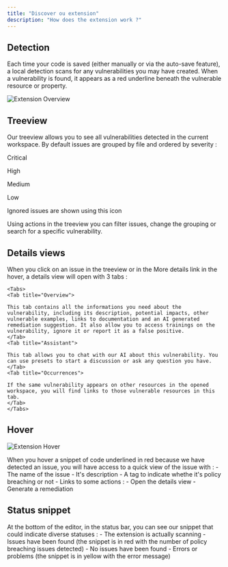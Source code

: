 ```yaml
---
title: "Discover ou extension"
description: "How does the extension work ?"
---
```


## Detection
Each time your code is saved (either manually or via the auto-save feature), a local detection scans for any vulnerabilities you may have created. When a vulnerability is found, it appears as a red underline beneath the vulnerable resource or property. 

![Extension Overview](/content/devs/images/extension-overview.png)

## Treeview

Our treeview allows you to see all vulnerabilities detected in the current workspace.
By default issues are grouped by file and ordered by severity :

<Icon icon="chevrons-up" color="#FF4040" size={20}/> Critical

<Icon icon="chevron-up" color="#E57260" size={20}/> High

<Icon icon="equal" color="#E5C166" size={20}/> Medium

<Icon icon="chevron-down" color="#6AD9A9" size={20}/> Low


Ignored issues are shown using this icon <Icon icon="ban" color="#939599" size={20}/>

Using actions in the treeview you can filter issues, change the grouping or search for a specific vulnerability.

## Details views
When you click on an issue in the treeview or in the More details link in the hover, a details view will open with 3 tabs :

    <Tabs>
    <Tab title="Overview">
    
    This tab contains all the informations you need about the vulnerability, including its description, potential impacts, other vulnerable examples, links to documentation and an AI generated remediation suggestion. It also allow you to access trainings on the vulnerability, ignore it or report it as a false positive.
    </Tab>
    <Tab title="Assistant">
    
    This tab allows you to chat with our AI about this vulnerability. You can use presets to start a discussion or ask any question you have.
    </Tab>
    <Tab title="Occurrences">
    
    If the same vulnerability appears on other resources in the opened workspace, you will find links to those vulnerable resources in this tab.
    </Tab>
    </Tabs>

## Hover

![Extension Hover](/content/devs/images/extension-hover.png)

When you hover a snippet of code underlined in red because we have detected an issue, you will have access to a quick view of the issue with : 
    - The name of the issue
    - It's description
    - A tag to indicate whethe it's policy breaching or not
    - Links to some actions : 
        - Open the details view
        - Generate a remediation

## Status snippet

At the bottom of the editor, in the status bar, you can see our snippet that could indicate diverse statuses : 
    - The extension is actually scanning 
    - Issues have been found (the snippet is in red with the number of policy breaching issues detected)
    - No issues have been found
    - Errors or problems (the snippet is in yellow with the error message)

